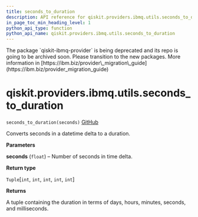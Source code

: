 ```yaml
---
title: seconds_to_duration
description: API reference for qiskit.providers.ibmq.utils.seconds_to_duration
in_page_toc_min_heading_level: 1
python_api_type: function
python_api_name: qiskit.providers.ibmq.utils.seconds_to_duration
---
```


<Admonition title="Warning" type="caution">
  The package `qiskit-ibmq-provider` is being deprecated and its repo is going to be archived soon. Please transition to the new packages. More information in [https://ibm.biz/provider\_migration\_guide](https://ibm.biz/provider_migration_guide)
</Admonition>

# qiskit.providers.ibmq.utils.seconds\_to\_duration

<span id="qiskit.providers.ibmq.utils.seconds_to_duration" />

`seconds_to_duration(seconds)` [GitHub](https://github.com/qiskit/qiskit-ibmq-provider/tree/stable/0.20/qiskit/providers/ibmq/utils/converters.py "view source code")

Converts seconds in a datetime delta to a duration.

**Parameters**

**seconds** (`float`) – Number of seconds in time delta.

**Return type**

`Tuple`\[`int`, `int`, `int`, `int`, `int`]

**Returns**

A tuple containing the duration in terms of days, hours, minutes, seconds, and milliseconds.

